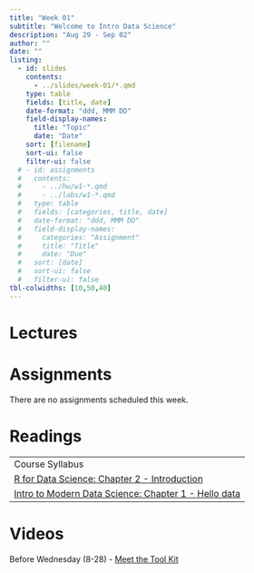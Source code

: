 ```yaml
---
title: "Week 01"
subtitle: "Welcome to Intro Data Science"
description: "Aug 29 - Sep 02"
author: ""
date: ""
listing:
  - id: slides
    contents:
      - ../slides/week-01/*.qmd
    type: table
    fields: [title, date]
    date-format: "ddd, MMM DD"
    field-display-names:
      title: "Topic"
      date: "Date"
    sort: [filename]
    sort-ui: false
    filter-ui: false
  # - id: assignments
  #   contents:
  #     - ../hw/w1-*.qmd
  #     - ../labs/w1-*.qmd
  #   type: table
  #   fields: [categories, title, date]
  #   date-format: "ddd, MMM DD"
  #   field-display-names:
  #     categories: "Assignment"
  #     title: "Title"
  #     date: "Due"
  #   sort: [date]
  #   sort-ui: false
  #   filter-ui: false
tbl-colwidths: [10,50,40]
---
```


# Lectures

::: {#slides}
:::

# Assignments

There are no assignments scheduled this week.

# Readings

|                                                                                                           |
|------------------------------------------------------------------------|
| Course Syllabus                                                                                           |
| [R for Data Science: Chapter 2 - Introduction](https://r4ds.had.co.nz/explore-intro.html)                 |
| [Intro to Modern Data Science: Chapter 1 - Hello data](https://openintro-ims.netlify.app/data-hello.html) |

# Videos
               
| Before Wednesday (8-28) - [Meet the Tool Kit](https://www.youtube.com/watch?v=Q2QN1RpvLq8) 
